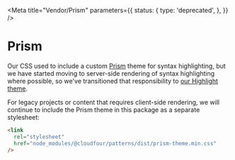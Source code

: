 
<Meta
  title="Vendor/Prism"
  parameters={{
    status: {
      type: 'deprecated',
    },
  }}
/>

# Prism

Our CSS used to include a custom [Prism](https://prismjs.com/index.html) theme for syntax highlighting, but we have started moving to server-side rendering of syntax highlighting where possible, so we've transitioned that responsibility to [our Highlight theme](/?path=/docs/vendor-highlight--example).

For legacy projects or content that requires client-side rendering, we will continue to include the Prism theme in this package as a separate stylesheet:

```html
<link
  rel="stylesheet"
  href="node_modules/@cloudfour/patterns/dist/prism-theme.min.css"
/>
```
